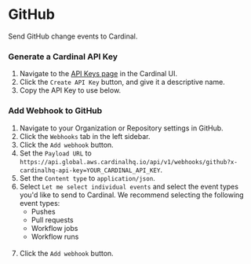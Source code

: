 # GitHub

Send GitHub change events to Cardinal.

### Generate a Cardinal API Key

1. Navigate to the [API Keys page](https://app.cardinalhq.io/configure/apiKey) in the Cardinal UI.
2. Click the `Create API Key` button, and give it a descriptive name.
3. Copy the API Key to use below.

### Add Webhook to GitHub

1. Navigate to your Organization or Repository settings in GitHub.
2. Click the `Webhooks` tab in the left sidebar.
3. Click the `Add webhook` button.
4. Set the `Payload URL` to `https://api.global.aws.cardinalhq.io/api/v1/webhooks/github?x-cardinalhq-api-key=YOUR_CARDINAL_API_KEY`.
5. Set the `Content type` to `application/json`.
6. Select `Let me select individual events` and select the event types you'd like to send to Cardinal. We recommend selecting the following event types:
   - Pushes
   - Pull requests
   - Workflow jobs
   - Workflow runs
   <br />
7. Click the `Add webhook` button.
